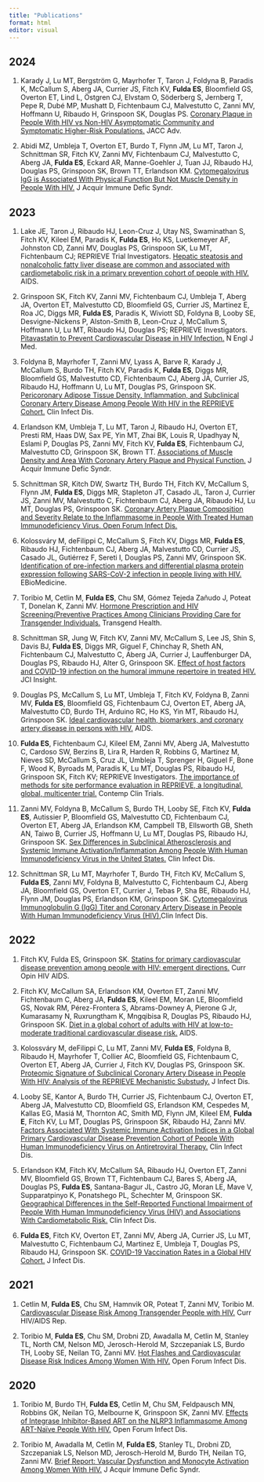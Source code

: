 ```yaml
---
title: "Publications"
format: html
editor: visual
---
```


## 2024

1.  Karady J, Lu MT, Bergström G, Mayrhofer T, Taron J, Foldyna B, Paradis K, McCallum S, Aberg JA, Currier JS, Fitch KV, **Fulda ES**, Bloomfield GS, Overton ET, Lind L, Östgren CJ, Elvstam O, Söderberg S, Jernberg T, Pepe R, Dubé MP, Mushatt D, Fichtenbaum CJ, Malvestutto C, Zanni MV, Hoffmann U, Ribaudo H, Grinspoon SK, Douglas PS. [Coronary Plaque in People With HIV vs Non-HIV Asymptomatic Community and Symptomatic Higher-Risk Populations.](https://www.sciencedirect.com/science/article/pii/S2772963X24001534?via%3Dihub) JACC Adv.

2.  Abidi MZ, Umbleja T, Overton ET, Burdo T, Flynn JM, Lu MT, Taron J, Schnittman SR, Fitch KV, Zanni MV, Fichtenbaum CJ, Malvestutto C, Aberg JA, **Fulda ES**, Eckard AR, Manne-Goehler J, Tuan JJ, Ribaudo HJ, Douglas PS, Grinspoon SK, Brown TT, Erlandson KM. [Cytomegalovirus IgG is Associated With Physical Function But Not Muscle Density in People With HIV.](https://journals.lww.com/jaids/fulltext/2024/04150/cytomegalovirus_igg_is_associated_with_physical.10.aspx) J Acquir Immune Defic Syndr.

## 2023

1.  Lake JE, Taron J, Ribaudo HJ, Leon-Cruz J, Utay NS, Swaminathan S, Fitch KV, Kileel EM, Paradis K, **Fulda ES**, Ho KS, Luetkemeyer AF, Johnston CD, Zanni MV, Douglas PS, Grinspoon SK, Lu MT, Fichtenbaum CJ; REPRIEVE Trial Investigators. [Hepatic steatosis and nonalcoholic fatty liver disease are common and associated with cardiometabolic risk in a primary prevention cohort of people with HIV.](https://journals.lww.com/aidsonline/fulltext/2023/11150/hepatic_steatosis_and_nonalcoholic_fatty_liver.8.aspx) AIDS.

2.  Grinspoon SK, Fitch KV, Zanni MV, Fichtenbaum CJ, Umbleja T, Aberg JA, Overton ET, Malvestutto CD, Bloomfield GS, Currier JS, Martinez E, Roa JC, Diggs MR, **Fulda ES**, Paradis K, Wiviott SD, Foldyna B, Looby SE, Desvigne-Nickens P, Alston-Smith B, Leon-Cruz J, McCallum S, Hoffmann U, Lu MT, Ribaudo HJ, Douglas PS; REPRIEVE Investigators. [Pitavastatin to Prevent Cardiovascular Disease in HIV Infection.](https://www.nejm.org/doi/10.1056/NEJMoa2304146?url_ver=Z39.88-2003&rfr_id=ori:rid:crossref.org&rfr_dat=cr_pub%20%200pubmed) N Engl J Med.

3.  Foldyna B, Mayrhofer T, Zanni MV, Lyass A, Barve R, Karady J, McCallum S, Burdo TH, Fitch KV, Paradis K, **Fulda ES**, Diggs MR, Bloomfield GS, Malvestutto CD, Fichtenbaum CJ, Aberg JA, Currier JS, Ribaudo HJ, Hoffmann U, Lu MT, Douglas PS, Grinspoon SK. [Pericoronary Adipose Tissue Density, Inflammation, and Subclinical Coronary Artery Disease Among People With HIV in the REPRIEVE Cohort.](https://academic.oup.com/cid/article/77/12/1676/7223664?login=true) Clin Infect Dis.

4.  Erlandson KM, Umbleja T, Lu MT, Taron J, Ribaudo HJ, Overton ET, Presti RM, Haas DW, Sax PE, Yin MT, Zhai BK, Louis R, Upadhyay N, Eslami P, Douglas PS, Zanni MV, Fitch KV, **Fulda ES**, Fichtenbaum CJ, Malvestutto CD, Grinspoon SK, Brown TT. [Associations of Muscle Density and Area With Coronary Artery Plaque and Physical Function.](https://journals.lww.com/jaids/fulltext/2023/10010/associations_of_muscle_density_and_area_with.11.aspx) J Acquir Immune Defic Syndr.

5.  Schnittman SR, Kitch DW, Swartz TH, Burdo TH, Fitch KV, McCallum S, Flynn JM, **Fulda ES**, Diggs MR, Stapleton JT, Casado JL, Taron J, Currier JS, Zanni MV, Malvestutto C, Fichtenbaum CJ, Aberg JA, Ribaudo HJ, Lu MT, Douglas PS, Grinspoon SK. [Coronary Artery Plaque Composition and Severity Relate to the Inflammasome in People With Treated Human Immunodeficiency Virus. Open Forum Infect Dis.](https://academic.oup.com/ofid/article/10/3/ofad106/7061296?login=true)

6.  Kolossváry M, deFilippi C, McCallum S, Fitch KV, Diggs MR, **Fulda ES**, Ribaudo HJ, Fichtenbaum CJ, Aberg JA, Malvestutto CD, Currier JS, Casado JL, Gutiérrez F, Sereti I, Douglas PS, Zanni MV, Grinspoon SK. [Identification of pre-infection markers and differential plasma protein expression following SARS-CoV-2 infection in people living with HIV.](https://www.sciencedirect.com/science/article/pii/S2352396423001032?via%3Dihub) EBioMedicine.

7.  Toribio M, Cetlin M, **Fulda ES**, Chu SM, Gómez Tejeda Zañudo J, Poteat T, Donelan K, Zanni MV. [Hormone Prescription and HIV Screening/Preventive Practices Among Clinicians Providing Care for Transgender Individuals.](https://www.liebertpub.com/doi/10.1089/trgh.2021.0118) Transgend Health.

8.  Schnittman SR, Jung W, Fitch KV, Zanni MV, McCallum S, Lee JS, Shin S, Davis BJ, **Fulda ES**, Diggs MR, Giguel F, Chinchay R, Sheth AN, Fichtenbaum CJ, Malvestutto C, Aberg JA, Currier J, Lauffenburger DA, Douglas PS, Ribaudo HJ, Alter G, Grinspoon SK. [Effect of host factors and COVID-19 infection on the humoral immune repertoire in treated HIV.](https://insight.jci.org/articles/view/166848) JCI Insight.

9.  Douglas PS, McCallum S, Lu MT, Umbleja T, Fitch KV, Foldyna B, Zanni MV, **Fulda ES**, Bloomfield GS, Fichtenbaum CJ, Overton ET, Aberg JA, Malvestutto CD, Burdo TH, Arduino RC, Ho KS, Yin MT, Ribaudo HJ, Grinspoon SK. [Ideal cardiovascular health, biomarkers, and coronary artery disease in persons with HIV.](https://journals.lww.com/aidsonline/fulltext/2023/03010/ideal_cardiovascular_health,_biomarkers,_and.6.aspx) AIDS.

10. **Fulda ES**, Fichtenbaum CJ, Kileel EM, Zanni MV, Aberg JA, Malvestutto C, Cardoso SW, Berzins B, Lira R, Harden R, Robbins G, Martinez M, Nieves SD, McCallum S, Cruz JL, Umbleja T, Sprenger H, Giguel F, Bone F, Wood K, Byroads M, Paradis K, Lu MT, Douglas PS, Ribaudo HJ, Grinspoon SK, Fitch KV; REPRIEVE Investigators. [The importance of methods for site performance evaluation in REPRIEVE, a longitudinal, global, multicenter trial.](https://www.sciencedirect.com/science/article/pii/S1551714422003615?via%3Dihub) Contemp Clin Trials.

11. Zanni MV, Foldyna B, McCallum S, Burdo TH, Looby SE, Fitch KV, **Fulda ES**, Autissier P, Bloomfield GS, Malvestutto CD, Fichtenbaum CJ, Overton ET, Aberg JA, Erlandson KM, Campbell TB, Ellsworth GB, Sheth AN, Taiwo B, Currier JS, Hoffmann U, Lu MT, Douglas PS, Ribaudo HJ, Grinspoon SK. [Sex Differences in Subclinical Atherosclerosis and Systemic Immune Activation/Inflammation Among People With Human Immunodeficiency Virus in the United States.](https://academic.oup.com/cid/article/76/2/323/6697021?login=true) Clin Infect Dis.

12. Schnittman SR, Lu MT, Mayrhofer T, Burdo TH, Fitch KV, McCallum S, **Fulda ES**, Zanni MV, Foldyna B, Malvestutto C, Fichtenbaum CJ, Aberg JA, Bloomfield GS, Overton ET, Currier J, Tebas P, Sha BE, Ribaudo HJ, Flynn JM, Douglas PS, Erlandson KM, Grinspoon SK. [Cytomegalovirus Immunoglobulin G (IgG) Titer and Coronary Artery Disease in People With Human Immunodeficiency Virus (HIV).](https://academic.oup.com/cid/article/76/3/e613/6668874?login=true)Clin Infect Dis.

## 2022

1.  Fitch KV, Fulda ES, Grinspoon SK. [Statins for primary cardiovascular disease prevention among people with HIV: emergent directions.](https://journals.lww.com/co-hivandaids/fulltext/2022/09000/statins_for_primary_cardiovascular_disease.7.aspx) Curr Opin HIV AIDS.

2.  Fitch KV, McCallum SA, Erlandson KM, Overton ET, Zanni MV, Fichtenbaum C, Aberg JA, **Fulda ES**, Kileel EM, Moran LE, Bloomfield GS, Novak RM, Pérez-Frontera S, Abrams-Downey A, Pierone G Jr, Kumarasamy N, Ruxrungtham K, Mngqibisa R, Douglas PS, Ribaudo HJ, Grinspoon SK. [Diet in a global cohort of adults with HIV at low-to-moderate traditional cardiovascular disease risk.](https://journals.lww.com/aidsonline/fulltext/2022/11150/diet_in_a_global_cohort_of_adults_with_hiv_at.11.aspx) AIDS.

3.  Kolossváry M, deFilippi C, Lu MT, Zanni MV, **Fulda ES**, Foldyna B, Ribaudo H, Mayrhofer T, Collier AC, Bloomfield GS, Fichtenbaum C, Overton ET, Aberg JA, Currier J, Fitch KV, Douglas PS, Grinspoon SK. [Proteomic Signature of Subclinical Coronary Artery Disease in People With HIV: Analysis of the REPRIEVE Mechanistic Substudy.](https://academic.oup.com/jid/article/226/10/1809/6583088?login=true) J Infect Dis.

4.  Looby SE, Kantor A, Burdo TH, Currier JS, Fichtenbaum CJ, Overton ET, Aberg JA, Malvestutto CD, Bloomfield GS, Erlandson KM, Cespedes M, Kallas EG, Masiá M, Thornton AC, Smith MD, Flynn JM, Kileel EM, **Fulda E**, Fitch KV, Lu MT, Douglas PS, Grinspoon SK, Ribaudo HJ, Zanni MV. [Factors Associated With Systemic Immune Activation Indices in a Global Primary Cardiovascular Disease Prevention Cohort of People With Human Immunodeficiency Virus on Antiretroviral Therapy.](https://academic.oup.com/cid/article/75/8/1324/6541259?login=true) Clin Infect Dis.

5.  Erlandson KM, Fitch KV, McCallum SA, Ribaudo HJ, Overton ET, Zanni MV, Bloomfield GS, Brown TT, Fichtenbaum CJ, Bares S, Aberg JA, Douglas PS, **Fulda ES**, Santana-Bagur JL, Castro JG, Moran LE, Mave V, Supparatpinyo K, Ponatshego PL, Schechter M, Grinspoon SK. [Geographical Differences in the Self-Reported Functional Impairment of People With Human Immunodeficiency Virus (HIV) and Associations With Cardiometabolic Risk.](https://academic.oup.com/cid/article/75/7/1154/6528571?login=true) Clin Infect Dis.

6.  **Fulda ES**, Fitch KV, Overton ET, Zanni MV, Aberg JA, Currier JS, Lu MT, Malvestutto C, Fichtenbaum CJ, Martinez E, Umbleja T, Douglas PS, Ribaudo HJ, Grinspoon SK. [COVID-19 Vaccination Rates in a Global HIV Cohort.](https://academic.oup.com/jid/article/225/4/603/6431673?login=true) J Infect Dis.

## 2021

1.  Cetlin M, **Fulda ES**, Chu SM, Hamnvik OR, Poteat T, Zanni MV, Toribio M. [Cardiovascular Disease Risk Among Transgender People with HIV.](https://link.springer.com/article/10.1007/s11904-021-00572-z) Curr HIV/AIDS Rep.

2.  Toribio M, **Fulda ES**, Chu SM, Drobni ZD, Awadalla M, Cetlin M, Stanley TL, North CM, Nelson MD, Jerosch-Herold M, Szczepaniak LS, Burdo TH, Looby SE, Neilan TG, Zanni MV. [Hot Flashes and Cardiovascular Disease Risk Indices Among Women With HIV.](https://academic.oup.com/ofid/article/8/2/ofab011/6089172?login=true) Open Forum Infect Dis.

## 2020

1.  Toribio M, Burdo TH, **Fulda ES**, Cetlin M, Chu SM, Feldpausch MN, Robbins GK, Neilan TG, Melbourne K, Grinspoon SK, Zanni MV. [Effects of Integrase Inhibitor-Based ART on the NLRP3 Inflammasome Among ART-Naïve People With HIV.](https://academic.oup.com/ofid/article/7/10/ofaa459/5913169?login=true) Open Forum Infect Dis.

2.  Toribio M, Awadalla M, Cetlin M, **Fulda ES**, Stanley TL, Drobni ZD, Szczepaniak LS, Nelson MD, Jerosch-Herold M, Burdo TH, Neilan TG, Zanni MV. [Brief Report: Vascular Dysfunction and Monocyte Activation Among Women With HIV.](https://journals.lww.com/jaids/fulltext/2020/10010/brief_report__vascular_dysfunction_and_monocyte.16.aspx) J Acquir Immune Defic Syndr.
